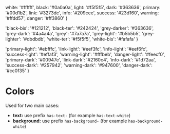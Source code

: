 
  white: '#ffffff',
  black: '#0a0a0a',
  light: '#f5f5f5',
  dark: '#363636',
  primary: '#00d1b2',
  link: '#3273dc',
  info: '#209cee',
  success: '#23d160',
  warning: '#ffdd57',
  danger: '#ff3860'
}

  'black-bis': '#121212',
  'black-ter': '#242424',
  'grey-darker': '#363636',
  'grey-dark': '#4a4a4a',
  'grey': '#7a7a7a',
  'grey-light': '#b5b5b5',
  'grey-lighter': '#dbdbdb',
  'white-ter': '#f5f5f5',
  'white-bis': '#fafafa'
}

  'primary-light': '#ebfffc',
  'link-light': '#eef3fc',
  'info-light': '#eef6fc',
  'success-light': '#effaf3',
  'warning-light': '#fffbeb',
  'danger-light': '#feecf0',
  'primary-dark': '#00947e',
  'link-dark': '#2160c4',
  'info-dark': '#1d72aa',
  'success-dark': '#257942',
  'warning-dark': '#947600',
  'danger-dark': '#cc0f35'
}

<Meta title="Colors" />

# Colors

Used for two main cases:

* **text:** use prefix `has-text-` (for example `has-text-white`)
* **background:** use prefix `has-background-` (for example `has-background-white`)

<ColorPalette>
  <ColorItem title="Monochromatic" colors={monoColors} />

  <ColorItem title="Solid" colors={solidColors} />

  <ColorItem title="Light" colors={lightColors} />
</ColorPalette>
